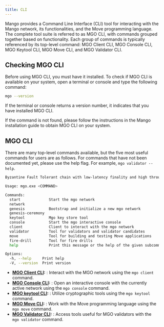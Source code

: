 ```yaml
---
title: CLI
---
```


Mango provides a Command Line Interface (CLI) tool for interacting with the Mango network, its functionalities, and the Move programming language. The complete tool suite is referred to as MGO CLI, with commands grouped together based on functionality. Each group of commands is typically referenced by its top-level command: MGO Client CLI, MGO Console CLI, MGO Keytool CLI, MGO Move CLI, and MGO Validator CLI.

## Checking MGO CLI

Before using MGO CLI, you must have it installed. To check if MGO CLI is available on your system, open a terminal or console and type the following command:

```bash
mgo --version
```

If the terminal or console returns a version number, it indicates that you have installed MGO CLI.

If the command is not found, please follow the instructions in the Mango installation guide to obtain MGO CLI on your system.

## MGO CLI

There are many top-level commands available, but the five most useful commands for users are as follows. For commands that have not been documented yet, please use the help flag. For example, `mgo validator --help`.

```bash
Byzantine Fault Tolerant chain with low-latency finality and high throughput

Usage: mgo.exe <COMMAND>

Commands:
  start             Start the mgo network
  network
  genesis           Bootstrap and initialize a new mgo network
  genesis-ceremony
  keytool           Mgo key store tool
  console           Start the mgo interactive console
  client            Client to interact with the mgo network
  validator         Tool for validators and validator candidates
  move              Tool for building and testing Move applications
  fire-drill        Tool for fire drills
  help              Print this message or the help of the given subcommand

Options:
  -h, --help     Print help
  -V, --version  Print version
```

- **[MGO Client CLI](cli/client.mdx):** : Interact with the MGO network using the `mgo client` command.
- **[MGO Console CLI](cli/console.mdx):** : Open an interactive console with the currently active network using the `mgo console` command.
- **[MGO keytool CLI](cli/keytool.mdx):** : Utilize cryptographic tools using the `mgo keytool` command.
- **[MGO Move CLI](cli/move.mdx):** : Work with the Move programming language using the `mgo move` command.
- **[MGO Validator CLI](cli/validator.mdx):** : Access tools useful for MGO validators with the `mgo validator` command.

